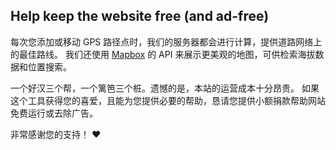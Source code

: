 <script>
</script>

## <HeartHandshake size="18" class="mr-1 inline-block align-baseline" /> Help keep the website free (and ad-free)

每次您添加或移动 GPS 路径点时，我们的服务器都会进行计算，提供道路网络上的最佳路线。
我们还使用 <a href="https://mapbox.com" target="_blank">Mapbox</a> 的 API 来展示更美观的地图，可供检索海拔数据和位置搜索。

一个好汉三个帮，一个篱笆三个桩。遗憾的是，本站的运营成本十分昂贵。
如果这个工具获得您的喜爱，且能为您提供必要的帮助，恳请您提供小额捐款帮助网站免费运行或去除广告。

非常感谢您的支持！ ❤️
